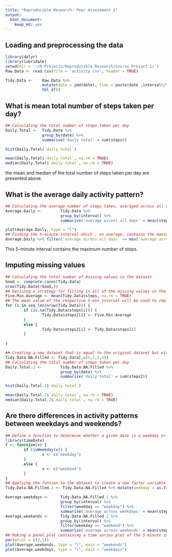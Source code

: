```yaml
---
title: "Reproducible Research: Peer Assessment 1"
output: 
  html_document:
    keep_md: yes
---
```


## Loading and preprocessing the data

```r
library(dplyr)
library(lubridate)
setwd(dir = '~/R Projects/Reproducible Research/Course Project 1/')
Raw.Data <- read.csv(file = 'activity.csv', header = TRUE)

Tidy.Data <-    Raw.Data %>% 
                mutate(date = ymd(date), time = paste(date ,interval%/%100, interval%%100, sep = " ") %>% ymd_hm()) %>% 
                tbl_df()
```


## What is mean total number of steps taken per day?

```r
## Calculating the total number of steps taken per day
Daily.Total <-  Tidy.Data %>% 
                group_by(date) %>% 
                summarise('daily total' = sum(steps))

hist(Daily.Total$`daily total`)

mean(Daily.Total$`daily total`, na.rm = TRUE)
median(Daily.Total$`daily total`, na.rm = TRUE)
```
the mean and median of the total number of steps taken per day are presented above.

## What is the average daily activity pattern?

```r
## Calculating the average number of steps taken, averaged across all days.
Average.Daily <-        Tidy.Data %>% 
                        group_by(interval) %>%
                        summarise('average across all days' = mean(steps, na.rm = TRUE))

plot(Average.Daily, type = "l")
## Finding the 5-minute interval which , on average, contains the maximum number of steps
Average.Daily %>% filter(`average across all days` == max(`average across all days`))
```
This 5-minute interval contains the maximum number of steps.

## Imputing missing values

```r
## Calculating the total number of missing values in the dataset
Good <- complete.cases(Tidy.Data)
nrow(Tidy.Data[!Good,])
## Devising a strategy for filling in all of the missing values in the dataset
Five.Min.Average <- mean(Tidy.Data$steps, na.rm = TRUE)
## The mean value of the respective 5-min interval will be used to replace missing values.
for (i in seq_len(nrow(Tidy.Data))) {
        if (is.na(Tidy.Data$steps[i])) {
                Tidy.Data$steps2[i] <- Five.Min.Average
        }
        else {
                Tidy.Data$steps2[i] <- Tidy.Data$steps[i]
        }
        
}

## Creating a new dataset that is equal to the original dataset but with the missing data filled in
Tidy.Data.NA.Filled <- Tidy.Data[,c(5,2,3,4)]
## Calculating the total number of steps taken per day
Daily.Total.2 <-        Tidy.Data.NA.Filled %>% 
                        group_by(date) %>% 
                        summarise('daily total' = sum(steps2))

hist(Daily.Total.2$`daily total`)

mean(Daily.Total.2$`daily total`, na.rm = TRUE)
median(Daily.Total.2$`daily total`, na.rm = TRUE)

```



## Are there differences in activity patterns between weekdays and weekends?

```r
## Define a function to determine whether a given date is a weekday or weekend day.
library(timeDate)
f <- function(x) {
        if (isWeekday(x)) {
                x <- c("weekday")
        }
        else {
                x <- c("weekend")
        }
}
## Applying the funtion to the dataset to create a new factor variable with two levels - "weekday" and "weekend"
Tidy.Data.NA.Filled.2 <- Tidy.Data.NA.Filled %>% mutate(weekday = as.factor(sapply(date, f)))

Average.weekdays <-     Tidy.Data.NA.Filled.2 %>% 
                        group_by(interval) %>% 
                        filter(weekday == "weekday") %>% 
                        summarise('average across weekdays' = mean(steps2, na.rm = TRUE))
Average.weekends <-     Tidy.Data.NA.Filled.2 %>% 
                        group_by(interval) %>% 
                        filter(weekday == "weekend") %>% 
                        summarise('average across weekends' = mean(steps2, na.rm = TRUE))
## Making a panel plot containing a time series plot of the 5-minute interval and the average number of steps taken, averaged across all weekday days or weekend days.
par(mfcol = c(2,1))
plot(Average.weekends, type = "l", main = "weekends")
plot(Average.weekdays, type = "l", main = "weekdays")

```
